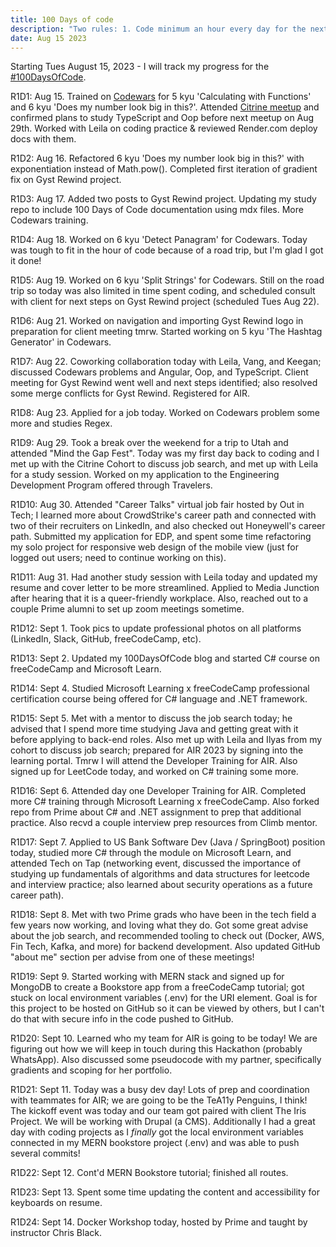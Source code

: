 ```yaml
---
title: 100 Days of code
description: "Two rules: 1. Code minimum an hour every day for the next 100 days. 2. Track your progress every day with this post."
date: Aug 15 2023
---
```

Starting Tues August 15, 2023 - I will track my progress for the [#100DaysOfCode](https://www.100daysofcode.com/).

R1D1: Aug 15. Trained on [Codewars](https://www.codewars.com/users/min-dles_/completed_solutions) for 5 kyu 'Calculating with Functions' and 6 kyu 'Does my number look big in this?'. Attended [Citrine meetup](https://docs.google.com/spreadsheets/d/15SH0JMGRrjif32M53CBCwyulkIl03d8bDZ56ZzA3n0E/edit#gid=201164893) and confirmed plans to study TypeScript and Oop before next meetup on Aug 29th. Worked with Leila on coding practice & reviewed Render.com deploy docs with them.

R1D2: Aug 16. Refactored 6 kyu 'Does my number look big in this?' with exponentiation instead of Math.pow(). Completed first iteration of gradient fix on Gyst Rewind project.

R1D3: Aug 17. Added two posts to Gyst Rewind project. Updating my study repo to include 100 Days of Code documentation using mdx files. More Codewars training.

R1D4: Aug 18. Worked on 6 kyu 'Detect Panagram' for Codewars. Today was tough to fit in the hour of code because of a road trip, but I'm glad I got it done! 

R1D5: Aug 19. Worked on 6 kyu 'Split Strings' for Codewars. Still on the road trip so today was also limited in time spent coding, and scheduled consult with client for next steps on Gyst Rewind project (scheduled Tues Aug 22).

R1D6: Aug 21. Worked on navigation and importing Gyst Rewind logo in preparation for client meeting tmrw. Started working on 5 kyu 'The Hashtag Generator' in Codewars.

R1D7: Aug 22. Coworking collaboration today with Leila, Vang, and Keegan; discussed Codewars problems and Angular, Oop, and TypeScript. Client meeting for Gyst Rewind went well and next steps identified; also resolved some merge conflicts for Gyst Rewind. Registered for AIR.

R1D8: Aug 23. Applied for a job today. Worked on Codewars problem some more and studies Regex.

R1D9: Aug 29. Took a break over the weekend for a trip to Utah and attended "Mind the Gap Fest". Today was my first day back to coding and I met up with the Citrine Cohort to discuss job search, and met up with Leila for a study session. Worked on my application to the Engineering Development Program offered through Travelers. 

R1D10: Aug 30. Attended "Career Talks" virtual job fair hosted by Out in Tech; I learned more about CrowdStrike's career path and connected with two of their recruiters on LinkedIn, and also checked out Honeywell's career path. Submitted my application for EDP, and spent some time refactoring my solo project for responsive web design of the mobile view (just for logged out users; need to continue working on this).

R1D11: Aug 31. Had another study session with Leila today and updated my resume and cover letter to be more streamlined. Applied to Media Junction after hearing that it is a queer-friendly workplace. Also, reached out to a couple Prime alumni to set up zoom meetings sometime. 

R1D12: Sept 1. Took pics to update professional photos on all platforms (LinkedIn, Slack, GitHub, freeCodeCamp, etc).

R1D13: Sept 2. Updated my 100DaysOfCode blog and started C# course on freeCodeCamp and Microsoft Learn.

R1D14: Sept 4. Studied Microsoft Learning x freeCodeCamp professional certification course being offered for C# language and .NET framework.

R1D15: Sept 5. Met with a mentor to discuss the job search today; he advised that I spend more time studying Java and getting great with it before applying to back-end roles. Also met up with Leila and Ilyas from my cohort to discuss job search; prepared for AIR 2023 by signing into the learning portal. Tmrw I will attend the Developer Training for AIR. Also signed up for LeetCode today, and worked on C# training some more. 

R1D16: Sept 6. Attended day one Developer Training for AIR. Completed more C# training through Microsoft Learning x freeCodeCamp. Also forked repo from Prime about C# and .NET assignment to prep that additional practice. Also recvd a couple interview prep resources from Climb mentor.

R1D17: Sept 7. Applied to US Bank Software Dev (Java / SpringBoot) position today, studied more C# through the module on Microsoft Learn, and attended Tech on Tap (networking event, discussed the importance of studying up fundamentals of algorithms and data structures for leetcode and interview practice; also learned about security operations as a future career path).

R1D18: Sept 8. Met with two Prime grads who have been in the tech field a few years now working, and loving what they do. Got some great advise about the job search, and recommended tooling to check out (Docker, AWS, Fin Tech, Kafka, and more) for backend development. Also updated GitHub "about me" section per advise from one of these meetings!

R1D19: Sept 9. Started working with MERN stack and signed up for MongoDB to create a Bookstore app from a freeCodeCamp tutorial; got stuck on local environment variables (.env) for the URI element. Goal is for this project to be hosted on GitHub so it can be viewed by others, but I can't do that with secure info in the code pushed to GitHub. 

R1D20: Sept 10. Learned who my team for AIR is going to be today! We are figuring out how we will keep in touch during this Hackathon (probably WhatsApp). Also discussed some pseudocode with my partner, specifically gradients and scoping for her portfolio. 

R1D21: Sept 11. Today was a busy dev day! Lots of prep and coordination with teammates for AIR; we are going to be the TeA11y Penguins, I think! The kickoff event was today and our team got paired with client The Iris Project. We will be working with Drupal (a CMS). Additionally I had a great day with coding projects as I *finally* got the local environment variables connected in my MERN bookstore project (.env) and was able to push several commits!

R1D22: Sept 12. Cont'd MERN Bookstore tutorial; finished all routes.

R1D23: Sept 13. Spent some time updating the content and accessibility for keyboards on resume.

R1D24: Sept 14. Docker Workshop today, hosted by Prime and taught by instructor Chris Black.